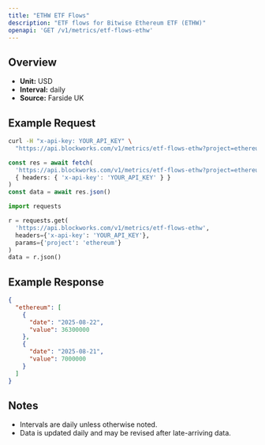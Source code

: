 ```yaml
---
title: "ETHW ETF Flows"
description: "ETF flows for Bitwise Ethereum ETF (ETHW)"
openapi: 'GET /v1/metrics/etf-flows-ethw'
---
```


## Overview

- **Unit:** USD
- **Interval:** daily
- **Source:** Farside UK

## Example Request

<CodeGroup>

```bash cURL
curl -H "x-api-key: YOUR_API_KEY" \
  "https://api.blockworks.com/v1/metrics/etf-flows-ethw?project=ethereum"
```

```typescript TypeScript
const res = await fetch(
  'https://api.blockworks.com/v1/metrics/etf-flows-ethw?project=ethereum',
  { headers: { 'x-api-key': 'YOUR_API_KEY' } }
)
const data = await res.json()
```

```python Python
import requests

r = requests.get(
  'https://api.blockworks.com/v1/metrics/etf-flows-ethw',
  headers={'x-api-key': 'YOUR_API_KEY'},
  params={'project': 'ethereum'}
)
data = r.json()
```

</CodeGroup>

## Example Response

```json
{
  "ethereum": [
    {
      "date": "2025-08-22",
      "value": 36300000
    },
    {
      "date": "2025-08-21",
      "value": 7000000
    }
  ]
}
```

## Notes
- Intervals are daily unless otherwise noted.
- Data is updated daily and may be revised after late-arriving data.
